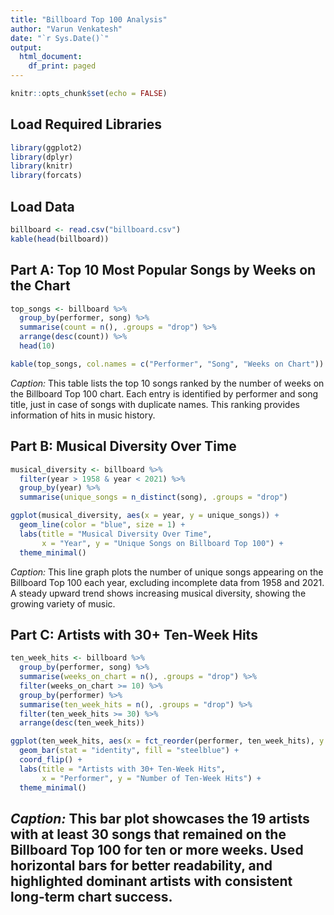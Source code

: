 ```yaml
---
title: "Billboard Top 100 Analysis"
author: "Varun Venkatesh"
date: "`r Sys.Date()`"
output:
  html_document:
    df_print: paged
---
```


```r
knitr::opts_chunk$set(echo = FALSE)
```

## Load Required Libraries
```r
library(ggplot2)
library(dplyr)
library(knitr)
library(forcats)
```

## Load Data
```r
billboard <- read.csv("billboard.csv")
kable(head(billboard))
```

## Part A: Top 10 Most Popular Songs by Weeks on the Chart
```r
top_songs <- billboard %>%
  group_by(performer, song) %>%
  summarise(count = n(), .groups = "drop") %>%
  arrange(desc(count)) %>%
  head(10)

kable(top_songs, col.names = c("Performer", "Song", "Weeks on Chart"))
```

*Caption:* This table lists the top 10 songs ranked by the number of weeks on the Billboard Top 100 chart. Each entry is identified by performer and song title, just in case of songs with duplicate names. This ranking provides information of hits in music history.

## Part B: Musical Diversity Over Time
```r
musical_diversity <- billboard %>%
  filter(year > 1958 & year < 2021) %>%
  group_by(year) %>%
  summarise(unique_songs = n_distinct(song), .groups = "drop")

ggplot(musical_diversity, aes(x = year, y = unique_songs)) +
  geom_line(color = "blue", size = 1) +
  labs(title = "Musical Diversity Over Time",
       x = "Year", y = "Unique Songs on Billboard Top 100") +
  theme_minimal()
```

*Caption:* This line graph plots the number of unique songs appearing on the Billboard Top 100 each year, excluding incomplete data from 1958 and 2021. A steady upward trend shows increasing musical diversity, showing the growing variety of music.


## Part C: Artists with 30+ Ten-Week Hits
```r
ten_week_hits <- billboard %>%
  group_by(performer, song) %>%
  summarise(weeks_on_chart = n(), .groups = "drop") %>%
  filter(weeks_on_chart >= 10) %>%
  group_by(performer) %>%
  summarise(ten_week_hits = n(), .groups = "drop") %>%
  filter(ten_week_hits >= 30) %>%
  arrange(desc(ten_week_hits))

ggplot(ten_week_hits, aes(x = fct_reorder(performer, ten_week_hits), y = ten_week_hits)) +
  geom_bar(stat = "identity", fill = "steelblue") +
  coord_flip() +
  labs(title = "Artists with 30+ Ten-Week Hits",
       x = "Performer", y = "Number of Ten-Week Hits") +
  theme_minimal()
```

*Caption:*  This bar plot showcases the 19 artists with at least 30 songs that remained on the Billboard Top 100 for ten or more weeks. Used horizontal bars for better readability, and highlighted dominant artists with consistent long-term chart success.
---

